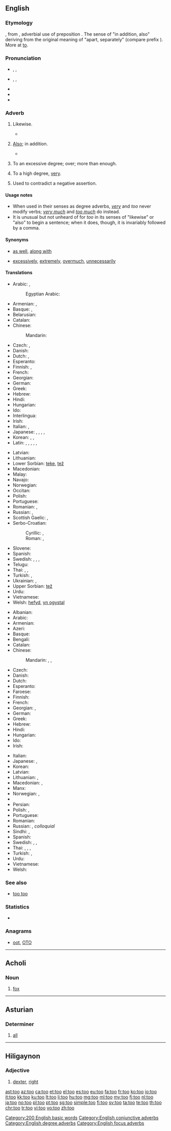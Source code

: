 {{also|to|töö|Tōō|tʼóó}}
==English==

===Etymology===
{{etyl|enm|en}} {{term|to|to|also, in addition to|lang=enm}}, from {{etyl|ang|en}} {{term|to|tō|furthermore, also, besides|lang=ang}}, adverbial use of preposition {{term|to|tō|to, into|lang=ang}}. The sense of "in addition, also" deriving from the original meaning of "apart, separately" (compare {{etyl|ang|-}} prefix {{term|to-|tō-|apart|lang=ang}}). More at [[to]].

===Pronunciation===
* {{a|UK}} {{IPA|/tuː/|[tʰu̟ː]}}, {{enPR|to͞o}}, {{X-SAMPA|/tu:/|[t_hu_+:]}}
* {{a|US}} {{IPA|/tu/|[tʰu̟]}}, {{enPR|to͞o}}, {{X-SAMPA|/tu/|[t_hu_+]}}
* {{audio|en-us-too.ogg|Audio (US)}}
* {{rhymes|uː}}
* {{homophones|lang=en|two|to}}

===Adverb===
{{en-adv|-}}

# {{context|focus|lang=en}} Likewise.
#*{{quote-magazine|date=2013-07-26|author={{w|Leo Hickman}}
|volume=189|issue=7|page=26|magazine={{w|The Guardian Weekly}}
|title=[http://www.theguardian.com/science/2013/jul/01/how-algorithms-rule-world-nsa How algorithms rule the world]
|passage=The use of algorithms in policing is one example of their increasing influence on our lives. And, as their ubiquity spreads, so '''too''' does the debate around whether we should allow ourselves to become so reliant on them – and who, if anyone, is policing their use.}}
# {{context|conjunctive|lang=en}} [[also|Also]]; in addition.
#*{{quote-magazine|date=2013-07-19|author={{w|Timothy Garton Ash}}
|volume=189|issue=6|page=18|magazine={{w|The Guardian Weekly}}
|title=[http://www.theguardian.com/commentisfree/2013/jul/10/geopolitics-transatlantic-trade-deal Where Dr Pangloss meets Machiavelli]
|passage=Hidden behind thickets of acronyms and gorse bushes of detail, a new great game is under way across the globe. Some call it geoeconomics, but it's geopolitics '''too'''. The current power play consists of an extraordinary range of countries simultaneously sitting down to negotiate big free trade and investment agreements.}}
# {{context|degree|lang=en}} To an excessive degree; over; more than enough.
# {{context|degree|colloquial|lang=en}} To a high degree, [[very]].
#: {{usex|lang=en|she doesn't talk '''too''' much;&nbsp; I'm not '''too''' sure about this}}
# {{context|affirmation|colloquial|lang=en}} Used to contradict a negative assertion.
#: {{usex|lang=en|You're not old enough yet.&nbsp; I am, '''too'''!}}

====Usage notes====
* When used in their senses as degree adverbs, ''[[very]]'' and ''too'' never modify verbs; ''[[very much]]'' and ''[[too much]]'' do instead.
* It is unusual but not unheard of for ''too'' in its senses of "likewise" or "also" to begin a sentence; when it does, though, it is invariably followed by a comma.

====Synonyms====
* {{sense|likewise, also}} [[as well]], [[along with]]
* {{sense|over, more than enough}} [[excessively]], [[extremely]], [[overmuch]], [[unnecessarily]]

====Translations====
{{trans-top|likewise}}
* Arabic: {{t-|ar|ايضا|alt=أَيْضًا|tr='ayDaan}}, {{t-|ar|كذلك|tr=ka-dhaalik}}
*: Egyptian Arabic: {{tø|arz|كمان|tr=kamaan|sc=Arab}}
* Armenian: {{t-|hy|նաև|tr=naev}}, {{t-|hy|նույնպես|tr=nuynpes}}
* Basque: {{t-|eu|gehiegi}}, {{t-|eu|ere}}
* Belarusian: {{t-|be|таксама|tr=taksáma|sc=Cyrl}}
* Catalan: {{t+|ca|també}}
* Chinese:
*: Mandarin: {{t-|cmn|也|tr=yě|sc=Hani}}
* Czech: {{t+|cs|také}}, {{t+|cs|též}}
* Danish: {{t-|da|ligeså}}
* Dutch: {{t+|nl|ook}}, {{t+|nl|eveneens}}
* Esperanto: {{t-|eo|ankaŭ}}
* Finnish: {{t+|fi|myös}}, {{t+|fi|-kin}}
* French: {{t+|fr|aussi}}
* Georgian: {{t+|ka|აგრეთვე|tr=agret‘ve|sc=Geor}}
* German: {{t+|de|auch}}
* Greek: {{t+|el|επίσης|tr=epísis|sc=Grek}}
* Hebrew: {{t-|he|גם כן|tr=gam ken}}
* Hindi: {{t-|hi|भी|tr=bhī|sc=Deva}}
* Hungarian: {{t+|hu|is}}
* Ido: {{t+|io|anke}}
* Interlingua: {{t-|ia|anque}}
* Irish: {{t-|ga|freisin}}
* Italian: {{t+|it|anche}}, {{t+|it|pure}}
* Japanese: {{t+|ja|も|alt=-も|tr=mo}} {{qualifier|particle}}, {{t+|ja|また|tr=mata}}, {{t-|ja|さらに|tr=sara-ni}}, , {{t-|ja|にも|tr=nimo}}
* Korean: {{t+|ko|또한|tr=ttohan|sc=Hang}}, {{t+|ko|또|tr=tto|sc=Hang}}, {{t+|ko|역시|tr=yeoksi|sc=Hang}}
* Latin: {{t+|la|etiam}}, {{t+|la|quoque}}, {{t+|la|et}}, {{t-|la|et quidem}}, {{t-|la|item}}, {{t+|la|idem}}
{{trans-mid}}
* Latvian: {{t-|lv|arī}}
* Lithuanian: {{t+|lt|taip pat}}
* Lower Sorbian: [[teke]], [[tež]]
* Macedonian: {{t-|mk|исто така|tr=ísto táka|sc=Cyrl}}
* Malay: {{t-|ms|juga}}
* Navajo: {{tø|nv|ałdóʼ}}
* Norwegian: {{t+|no|også}}
* Occitan: {{t+|oc|tanben}}
* Polish: {{t+|pl|też}}
* Portuguese: {{t+|pt|também}}
* Romanian: {{t-|ro|și}}, {{t-|ro|deasemenea}}
* Russian: {{t+|ru|также|tr=tákže}}, {{t+|ru|тоже|tr=tóže}}
* Scottish Gaelic: {{t-|gd|cuideachd}}, {{t-|gd|mar an ceudna}}
* Serbo-Croatian:
*: Cyrillic: {{t-|sh|такође}}, {{t-|sh|такођер}}
*: Roman: {{t-|sh|takođe}}, {{t-|sh|također}}
* Slovene: {{t+|sl|tudi|alt=túdi}}
* Spanish: {{t+|es|también}}
* Swedish: {{t+|sv|också}}, {{t+|sv|även}}, {{t+|sv|med}}, {{t+|sv|ock}}
* Telugu: {{t+|te|కూడా|tr=kooDaa}}
* Thai: {{t+|th|ก็|tr=gôr}}, {{t-|th|ยัง|tr=yang}}, {{t-|th|ด้วย|tr=dûay}}
* Turkish: {{t+|tr|de}}, {{t+|tr|da}}
* Ukrainian: {{t-|uk|теж|tr=tež|sc=Cyrl}}, {{t+|uk|також|tr=takóž|sc=Cyrl}}
* Upper Sorbian: [[tež]]
* Urdu: {{t-|ur|بھی|tr=bhī|sc=ur-Arab}}
* Vietnamese: {{t+|vi|cũng}}
* Welsh: [[hefyd]], [[yn ogystal]]
{{trans-bottom}}

{{trans-top|more than enough; ''as too much''}}
* Albanian: {{t-|sq|të}}
* Arabic: {{t-|ar|مفرط|tr=múfriT}}
* Armenian: {{t-|hy|չափազանց|tr=čap'azanc'}}
* Azeri: {{t-|az|etmək}}
* Basque: {{t-|eu|nahi}}
* Bengali: {{t-|bn|বেশী|tr=beshi|sc=Beng}}
* Catalan: {{t+|ca|massa}}
* Chinese:
*: Mandarin: {{t-|cmn|太|tr=tài|sc=Hani}}, {{t|cmn|過於|sc=Hani}}, {{t|cmn|过于|tr=guòyú|sc=Hani}}
* Czech: {{t+|cs|příliš}}
* Danish: {{t+|da|for}}
* Dutch: {{t+|nl|te}}
* Esperanto: {{t-|eo|tro}}
* Faroese: {{t-|fo|ov}}
* Finnish: {{t+|fi|liian}}
* French: {{t+|fr|trop}}
* Georgian: {{t-|ka|მეტად|tr=metad|sc=Geor}}, {{t-|ka|მეტისმეტად|tr=metismetad|sc=Geor}}
* German: {{t+|de|zu}}
* Greek: {{t+|el|υπερβολικά|tr=ipervolika|sc=Grek}}
* Hebrew: {{t-|he|מדי|tr=miday}}
* Hindi: {{t+|hi|बहुत|tr=bahut}}
* Hungarian: {{t+|hu|túl}}
* Ido: {{t+|io|tro}}
* Irish: {{t-|ga|ró-}}
{{trans-mid}}
* Italian: {{t+|it|troppo}}
* Japanese: {{t-|ja|過ぎ|alt=...過ぎ|tr=sugi}}, {{t-|ja|過ぎる|alt=...過ぎる|tr=sugiru}} {{qualifier|is attached to the word, behaves as a verb}}
* Korean: {{t+|ko|너무|tr=neomu|sc=Hang}}
* Latvian: {{t-|lv|līdz}}
* Lithuanian: {{t-|lt|per}}, {{t-|lt|pernelyg}}
* Macedonian: {{t-|mk|пре-|tr=pre-|sc=Cyrl}}, {{t-|mk|премногу|tr=prémnogu|sc=Cyrl}}
* Manx: {{t-|gv|ro-}}
* Norwegian: {{t+|no|for}}, {{t+|no|altfor}}
* {{trreq|ang}}
* Persian: {{t+|fa|خیلی|tr=xeyli}}
* Polish: {{t+|pl|zbyt}}, {{t+|pl|za}}
* Portuguese: {{t+|pt|demais}}
* Romanian: {{t-|ro|prea}}
* Russian: {{t+|ru|слишком|tr=slíškom}}, {{t+|ru|чересчур|tr=čeresčúr}} ''colloquial''
* Sindhi: {{t|sd|هيڪاندو|m}}, {{t|sd|هيڪاندو|f}}
* Spanish: {{t+|es|demasiado}}
* Swedish: {{t+|sv|alltför}}, {{t+|sv|för}}, {{t-|sv|allt för}}
* Thai: {{t+|th|เกิน|tr=gern}}, {{t+|th|ไป|tr=bpai}}, {{t+|th|เกินไป|tr=gern bpai}}, {{t-|th|มากไป|tr=mâak bpai}}
* Turkish: {{t+|tr|çok}}, {{t+|tr|fazla}}
* Urdu: {{t-|ur|بہت|tr=bahut}}
* Vietnamese: {{t+|vi|quá}}
* Welsh: {{t-|cy|rhy}}
{{trans-bottom}}

===See also===
* [[too too]]<!--a duplication used to signify great excess-->

===Statistics===
* {{rank|well|many|work|127|too|every|think|life}}

===Anagrams===
* [[oot#English|oot]], [[OTO#English|OTO]]

[[Category:200 English basic words]]
[[Category:English conjunctive adverbs]]
[[Category:English degree adverbs]]
[[Category:English focus adverbs]]

----

==Acholi==

===Noun===
{{head|ach|noun}}

# [[fox]]

----

==Asturian==

===Determiner===
{{head|ast|determiner form|g=n|masculine|tou|feminine|toa|masculine plural|toos|feminine plural|toes}}

# [[all]]

----

==Hiligaynon==

===Adjective===
{{hil-adj|toó}}

# [[dexter]], [[right]]

[[ast:too]]
[[az:too]]
[[ca:too]]
[[et:too]]
[[el:too]]
[[es:too]]
[[eu:too]]
[[fa:too]]
[[fr:too]]
[[ko:too]]
[[io:too]]
[[it:too]]
[[kk:too]]
[[ku:too]]
[[lt:too]]
[[li:too]]
[[hu:too]]
[[mg:too]]
[[ml:too]]
[[my:too]]
[[fj:too]]
[[nl:too]]
[[ja:too]]
[[no:too]]
[[pl:too]]
[[pt:too]]
[[sg:too]]
[[simple:too]]
[[fi:too]]
[[sv:too]]
[[ta:too]]
[[te:too]]
[[th:too]]
[[chr:too]]
[[tr:too]]
[[vi:too]]
[[vo:too]]
[[zh:too]]